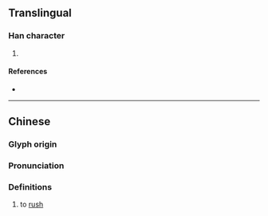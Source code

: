 {{character info/new}}
==Translingual==

===Han character===
{{Han char|rn=61|rad=心|as=13|sn=17|four=70334|canj=SJP,XSJP|ids=⿱辟心}}

# {{defn|Han|sort=心13}}

====References====
* {{Han ref|kx=0404.320|dkj=11294|dj=0744.260|hdz=42359.050|uh=61B5|ud=25013|bh=ECE0|bd=60640}}

----

==Chinese==
{{zh-forms}}

===Glyph origin===
{{Han etym}}

===Pronunciation===
{{zh-pron
|m=pī
|c=bik1
|mc=y
|oc=y
|ma=
|cat=v
}}

===Definitions===
{{zh-hanzi}}

# {{lb|zh|Cantonese}} to [[rush]]